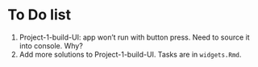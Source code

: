 # To Do list

1. Project-1-build-UI: app won't run with button press. Need to source it into console. Why?
2. Add more solutions to Project-1-build-UI. Tasks are in `widgets.Rmd`.
